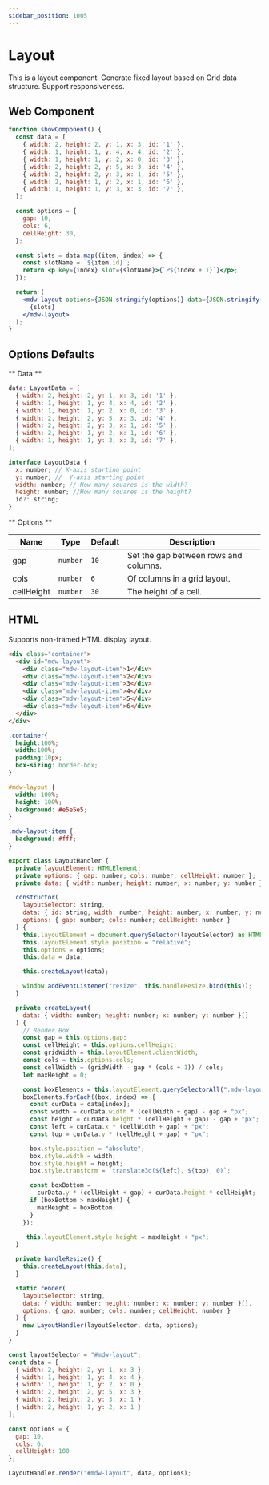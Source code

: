 ```yaml
---
sidebar_position: 1005
---
```


# Layout

This is a layout component. Generate fixed layout based on Grid data structure. Support responsiveness.

## Web Component

```jsx live
function showComponent() {
  const data = [
    { width: 2, height: 2, y: 1, x: 3, id: '1' },
    { width: 1, height: 1, y: 4, x: 4, id: '2' },
    { width: 1, height: 1, y: 2, x: 0, id: '3' },
    { width: 2, height: 2, y: 5, x: 3, id: '4' },
    { width: 2, height: 2, y: 3, x: 1, id: '5' },
    { width: 2, height: 1, y: 2, x: 1, id: '6' },
    { width: 1, height: 1, y: 3, x: 3, id: '7' },
  ];

  const options = {
    gap: 10,
    cols: 6,
    cellHeight: 30,
  };

  const slots = data.map((item, index) => {
    const slotName = `${item.id}`;
    return <p key={index} slot={slotName}>{`P${index + 1}`}</p>;
  });

  return (
    <mdw-layout options={JSON.stringify(options)} data={JSON.stringify(data)}>
      {slots}
    </mdw-layout>
  );
}
```

## Options Defaults

** Data **

```javascript
data: LayoutData = [
  { width: 2, height: 2, y: 1, x: 3, id: '1' },
  { width: 1, height: 1, y: 4, x: 4, id: '2' },
  { width: 1, height: 1, y: 2, x: 0, id: '3' },
  { width: 2, height: 2, y: 5, x: 3, id: '4' },
  { width: 2, height: 2, y: 3, x: 1, id: '5' },
  { width: 2, height: 1, y: 2, x: 1, id: '6' },
  { width: 1, height: 1, y: 3, x: 3, id: '7' },
];

interface LayoutData {
  x: number; // X-axis starting point
  y: number; //  Y-axis starting point
  width: number; // How many squares is the width?
  height: number; //How many squares is the height?
  id?: string;
}
```

** Options **

| Name       | Type     | Default | Description                           |
| ---------- | -------- | ------- | ------------------------------------- |
| gap        | `number` | `10`    | Set the gap between rows and columns. |
| cols       | `number` | `6`     | Of columns in a grid layout.          |
| cellHeight | `number` | `30`    | The height of a cell.                 |

## HTML

Supports non-framed HTML display layout.

```html
<div class="container">
  <div id="mdw-layout">
    <div class="mdw-layout-item">1</div>
    <div class="mdw-layout-item">2</div>
    <div class="mdw-layout-item">3</div>
    <div class="mdw-layout-item">4</div>
    <div class="mdw-layout-item">5</div>
    <div class="mdw-layout-item">6</div>
  </div>
</div>
```

``` css
.container{
  height:100%;
  width:100%;
  padding:10px;
  box-sizing: border-box;
}

#mdw-layout {
  width: 100%;
  height: 100%;
  background: #e5e5e5;
}

.mdw-layout-item {
  background: #fff;
}
```

```` javascript
export class LayoutHandler {
  private layoutElement: HTMLElement;
  private options: { gap: number; cols: number; cellHeight: number };
  private data: { width: number; height: number; x: number; y: number }[];

  constructor(
    layoutSelector: string,
    data: { id: string; width: number; height: number; x: number; y: number }[],
    options: { gap: number; cols: number; cellHeight: number }
  ) {
    this.layoutElement = document.querySelector(layoutSelector) as HTMLElement;
    this.layoutElement.style.position = "relative";
    this.options = options;
    this.data = data;

    this.createLayout(data);

    window.addEventListener("resize", this.handleResize.bind(this));
  }

  private createLayout(
    data: { width: number; height: number; x: number; y: number }[]
  ) {
    // Render Box
    const gap = this.options.gap;
    const cellHeight = this.options.cellHeight;
    const gridWidth = this.layoutElement.clientWidth;
    const cols = this.options.cols;
    const cellWidth = (gridWidth - gap * (cols + 1)) / cols;
    let maxHeight = 0;

    const boxElements = this.layoutElement.querySelectorAll(".mdw-layout-item");
    boxElements.forEach((box, index) => {
      const curData = data[index];
      const width = curData.width * (cellWidth + gap) - gap + "px";
      const height = curData.height * (cellHeight + gap) - gap + "px";
      const left = curData.x * (cellWidth + gap) + "px";
      const top = curData.y * (cellHeight + gap) + "px";

      box.style.position = "absolute";
      box.style.width = width;
      box.style.height = height;
      box.style.transform = `translate3d(${left}, ${top}, 0)`;

      const boxBottom =
        curData.y * (cellHeight + gap) + curData.height * cellHeight;
      if (boxBottom > maxHeight) {
        maxHeight = boxBottom;
      }
    });

     this.layoutElement.style.height = maxHeight + "px";
  }

  private handleResize() {
    this.createLayout(this.data);
  }

  static render(
    layoutSelector: string,
    data: { width: number; height: number; x: number; y: number }[],
    options: { gap: number; cols: number; cellHeight: number }
  ) {
    new LayoutHandler(layoutSelector, data, options);
  }
}

const layoutSelector = "#mdw-layout";
const data = [
  { width: 2, height: 2, y: 1, x: 3 },
  { width: 1, height: 1, y: 4, x: 4 },
  { width: 1, height: 1, y: 2, x: 0 },
  { width: 2, height: 2, y: 5, x: 3 },
  { width: 2, height: 2, y: 3, x: 1 },
  { width: 2, height: 1, y: 2, x: 1 }
];

const options = {
  gap: 10,
  cols: 6,
  cellHeight: 100
};

LayoutHandler.render("#mdw-layout", data, options);

````
